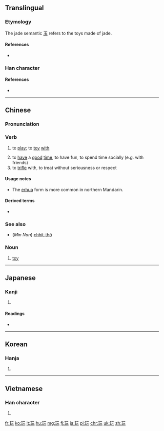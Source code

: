 ==Translingual==

===Etymology===
{{Han compound|玉|元|c1=s|c2=p|ls=psc}}

The jade semantic [[玉]] refers to the toys made of jade. 

====References====
* {{reference-book| last = McNaughton | first = William | year = 2005
| title = Reading & Writing Chinese: Simplified Character Edition | publisher = Tuttle | isbn = 978-0804835091
| pages = 24 | edition = 2nd Edition
}}

===Han character===
{{Han char|rn=96|rad=玉|as=04|sn=8|four=1111<sub>1</sub>|canj=一土一一山 (MGMMU)|ids=⿰[[王|⺩]][[元]]}}

====References====
* {{Han ref|kx=0728.150|dkj=20872|dj=1140.140|hdz=21103.040|uh=73A9|ud=29609|bh=AAB1|bd=43697}}

----

==Chinese==
{{zh-hanzi-box|[[玩]]}}

===Pronunciation===
{{zh-pron
|m=wán,er=y
|ma=y
|c=wun6
|mc=y
|oc=y
|cat=v,n}}

===Verb===
{{zh-verb}}

# {{cx|Beginning Mandarin|lang=zh|sort=wan2}} to [[play]]; to [[toy]] [[with]]
# to [[have]] a [[good]] [[time]], to have fun, to spend time socially (e.g. with friends)
# to [[trifle]] with, to treat without seriousness or respect

====Usage notes====
* The [[w:erhua|erhua]] form {{zh-l|玩/玩儿}} is more common in northern Mandarin.

====Derived terms====
* {{zh-l|玩兒鬧/玩儿闹}}

===See also===
* (''Min Nan'') [[chhit-thô]]

===Noun===
{{zh-noun}}

# [[toy]]

----

==Japanese==

===Kanji===
{{ja-kanji|grade=c|rs=玉04}}

# {{defn|lang=ja|sort=玉04}}

====Readings====
* {{ja-readings|on=[[がん]] (gan)|kun=[[もてあそぶ]] (moteasobu)}}

----

==Korean==

===Hanja===
{{ko-hanja|hangeul=완|eumhun=|rv=wan|mr=wan|y=wan}}

# {{defn|lang=ko|sort=玉04}}

----

==Vietnamese==

===Han character===
{{vi-hantu|[[ngoạn]]|rs=玉04}}

# {{defn|lang=vi|sort=玉04}}

[[fr:玩]]
[[ko:玩]]
[[lt:玩]]
[[hu:玩]]
[[mg:玩]]
[[fj:玩]]
[[ja:玩]]
[[pl:玩]]
[[chr:玩]]
[[uk:玩]]
[[zh:玩]]